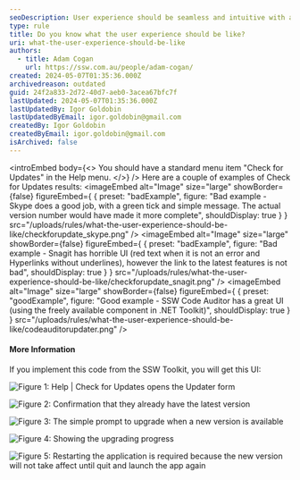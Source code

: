```yaml
---
seoDescription: User experience should be seamless and intuitive with a standard "Check for Updates" menu option offering clear results.
type: rule
title: Do you know what the user experience should be like?
uri: what-the-user-experience-should-be-like
authors:
  - title: Adam Cogan
    url: https://ssw.com.au/people/adam-cogan/
created: 2024-05-07T01:35:36.000Z
archivedreason: outdated
guid: 24f2a833-2d72-40d7-aeb0-3acea67bfc7f
lastUpdated: 2024-05-07T01:35:36.000Z
lastUpdatedBy: Igor Goldobin
lastUpdatedByEmail: igor.goldobin@gmail.com
createdBy: Igor Goldobin
createdByEmail: igor.goldobin@gmail.com
isArchived: false
---
```


<introEmbed
  body={<>
You should have a standard menu item "Check for Updates" in the Help menu.
  </>}
/>
Here are a couple of examples of Check for Updates results:
<imageEmbed
  alt="Image"
  size="large"
  showBorder={false}
  figureEmbed={ {
    preset: "badExample",
    figure: "Bad example - Skype does a good job, with a green tick and simple message. The actual version number would have made it more complete",
    shouldDisplay: true
  } }
  src="/uploads/rules/what-the-user-experience-should-be-like/checkforupdate_skype.png"
/>
<imageEmbed
  alt="Image"
  size="large"
  showBorder={false}
  figureEmbed={ {
    preset: "badExample",
    figure: "Bad example - Snagit has horrible UI (red text when it is not an error and Hyperlinks without underlines), however the link to the latest features is not bad",
    shouldDisplay: true
  } }
  src="/uploads/rules/what-the-user-experience-should-be-like/checkforupdate_snagit.png"
/>
<imageEmbed
  alt="Image"
  size="large"
  showBorder={false}
  figureEmbed={ {
    preset: "goodExample",
    figure: "Good example - SSW Code Auditor has a great UI (using the freely available component in .NET Toolkit)",
    shouldDisplay: true
  } }
  src="/uploads/rules/what-the-user-experience-should-be-like/codeauditorupdater.png"
/>

#### More Information

If you implement this code from the SSW Toolkit, you will get this UI:

![Figure 1: Help | Check for Updates opens the Updater form](/uploads/rules/what-the-user-experience-should-be-like/diagnosticsupdater01.jpg)

![Figure 2: Confirmation that they already have the latest version](/uploads/rules/what-the-user-experience-should-be-like/diagnosticsupdater02.jpg)

![Figure 3: The simple prompt to upgrade when a new version is available](/uploads/rules/what-the-user-experience-should-be-like/diagnosticsupdater03.jpg)

![Figure 4: Showing the upgrading progress](/uploads/rules/what-the-user-experience-should-be-like/diagnosticsupdater04.jpg)

![Figure 5: Restarting the application is required because the new version will not take affect until quit and launch the app again](/uploads/rules/what-the-user-experience-should-be-like/diagnosticsupdater05.jpg)
